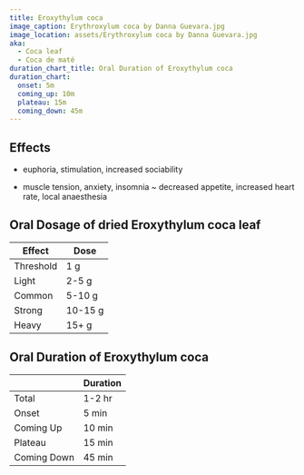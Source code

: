 ```yaml
---
title: Eroxythylum coca
image_caption: Erythroxylum coca by Danna Guevara.jpg
image_location: assets/Erythroxylum coca by Danna Guevara.jpg
aka:
  - Coca leaf
  - Coca de maté
duration_chart_title: Oral Duration of Eroxythylum coca
duration_chart:
  onset: 5m
  coming_up: 10m
  plateau: 15m
  coming_down: 45m
---
```


## Effects
+ euphoria, stimulation, increased sociability
- muscle tension, anxiety, insomnia
~ decreased appetite, increased heart rate, local anaesthesia

## Oral Dosage of dried Eroxythylum coca leaf
| Effect | Dose |
| --- | --- |
| Threshold | 1 g |
| Light | 2-5 g |
| Common | 5-10 g |
| Strong | 10-15 g |
| Heavy | 15+ g |

## Oral Duration of Eroxythylum coca
|  | Duration |
| --- | --- |
| Total | 1-2 hr |
| Onset | 5 min |
| Coming Up | 10 min |
| Plateau | 15 min |
| Coming Down | 45 min |





